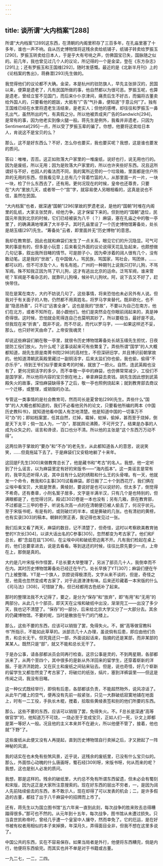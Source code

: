 ```yaml
---
---
---
```

title: 谈所谓“大内档案”[288]
---




所谓“大内档案”[289]这东西，在清朝的内阁里积存了三百多年，在孔庙里塞了十多年，谁也一声不响。自从历史博物馆将这残余卖给纸铺子，纸铺子转卖给罗振玉[290]，罗振玉转卖给日本人，于是乎大有号咷之声，仿佛国宝已失，国脉随之似的。前几年，我也曾见过几个人的议论，所记得的一个是金梁，登在《东方杂志》[291]上；还有罗振玉和王国维[292]，随时发感慨。最近的是《北新半月刊》上的《论档案的售出》，蒋彝潜[293]先生做的。

我觉得他们的议论都不大确。金梁，本是杭州的驻防旗人，早先主张排汉的，民国以来，便算是遗老了，凡有民国所做的事，他自然都以为很可恶。罗振玉呢，也算是遗老，曾经立誓不见国门，而后来仆仆京津间，痛责后生不好古，而偏将古董卖给外国人的，只要看他的题跋，大抵有“广告”气扑鼻，便知道“于意云何”了。独有王国维已经在水里将遗老生活结束，是老实人；但他的感喟，却往往和罗振玉一鼻孔出气，虽然所出的气，有真假之分。所以他被弄成夹广告的Sandwich[294]，是常有的事，因为他老实到像火腿一般。蒋先生是例外，我看并非遗老，只因为Sentimental[295]一点，所以受了罗振玉辈的骗了。你想，他要将这卖给日本人，肯说这不是宝贝的么？

那么，这不是好东西么？不好，怎么你也要买，我也要买呢？我想，这是谁也要发的质问。

答曰：唯唯，否否。这正如败落大户家里的一堆废纸，说好也行，说无用也行的。因为是废纸，所以无用；因为是败落大户家里的，所以也许夹些好东西。况且这所谓好与不好，也因人的看法而不同，我的寓所近旁的一个垃圾箱，里面都是住户所弃的无用的东西，但我看见早上总有几个背着竹篮的人，从那里面一片一片，一块一块，检了什么东西去了，还有用。更何况现在的时候，皇帝也还尊贵，只要在“大内”里放几天，或者带一个“宫”字，就容易使人另眼相看的，这真是说也不信，虽然在民国。

“大内档案”也者，据深通“国朝”[296]掌故的罗遗老说，是他的“国朝”时堆在内阁里的乱纸，大家主张焚弃，经他力争，这才保留下来的。但到他的“国朝”退位，民国元年我到北京的时候，它们已经被装为八千（？）麻袋，塞在孔庙之中的敬一亭里了，的确满满地埋满了大半亭子。其时孔庙里设了一个历史博物馆筹备处，处长是胡玉缙[297]先生。“筹备处”云者，即里面并无“历史博物”的意思。

我却在教育部，因此也就和麻袋们发生了一点关系，眼见它们的升沉隐显。可气可笑的事是有的，但多是小玩意；后来看见外面的议论说得天花乱坠起来，也颇想做几句记事，叙出我所目睹的情节。可是胆子小，因为牵涉着的阔人很有几个，没有敢动笔。这是我的“世故”，在中国做人，骂民族，骂国家，骂社会，骂团体，……都可以的，但不可涉及个人，有名有姓。广州的一种期刊上说我只打叭儿狗，不骂军阀。殊不知我正因为骂了叭儿狗，这才有逃出北京的运命。泛骂军阀，谁来管呢？军阀是不看杂志的，就靠叭儿狗嗅，候补叭儿狗吠。阿，说下去又不好了，赶快带住。

现在是寓在南方，大约不妨说几句了，这些事情，将来恐怕也未必另外有人说。但我对于有关面子的人物，仍然都不用真姓名，将罗马字来替代。既非欧化，也不是“隐恶扬善”，只不过“远害全身”。这也是我的“世故”，不要以为自己在南方，他们在北方，或者不知所在，就小觑他们。他们是突然会在你眼前阔起来的，真是神奇得很。这时候，恐怕就会死得连自己也莫明其妙了。所以要稳当，最好是不说。但我现在来“折衷”，既非不说，而不尽说，而代以罗马字，——如果这样还不妥，那么，也只好听天由命了。上帝安我魂灵！

却说这些麻袋们躺在敬一亭里，就很令历史博物馆筹备处长胡玉缙先生担忧，日夜提防工役们放火。为什么呢？这事谈起来可有些繁复了。弄些所谓“国学”的人大概都知道，胡先生原是南菁书院[298]的高材生，不但深研旧学，并且博识前朝掌故的。他知道清朝武英殿里藏过一副铜活字，后来太监们你也偷，我也偷，偷得“不亦乐乎”，待到王爷们似乎要来查考的时候，就放了一把火。自然，连武英殿也没有了，更何况铜活字的多少。而不幸敬一亭中的麻袋，也仿佛常常减少，工役们不是国学家，所以他将内容的宝贝倒在地上，单拿麻袋去卖钱。胡先生因此想到武英殿失火的故事，深怕麻袋缺得多了之后，敬一亭也照例烧起来；就到教育部去商议一个迁移，或整理，或销毁的办法。

专管这一类事情的是社会教育司，然而司长是夏曾佑[299]先生。弄些什么“国学”的人大概也都知道的，我们不必看他另外的论文，只要看他所编的两本《中国历史教科书》，就知道他看中国人有怎地清楚。他是知道中国的一切事万不可“办”的；即如档案罢，任其自然，烂掉，霉掉，蛀掉，偷掉，甚而至于烧掉，倒是天下太平；倘一加人为，一“办”，那就舆论沸腾，不可开交了。结果是办事的人成为众矢之的，谣言和谗谤，百口也分不清。所以他的主张是“这个东西万万动不得”。

这两位熟于掌故的“要办”和“不办”的老先生，从此都知道各人的意思，说说笑笑，……但竟拖延下去了。于是麻袋们又安稳地躺了十来年。

这回是F先生[300]来做教育总长了，他是藏书和“考古”的名人。我想，他一定听到了什么谣言，以为麻袋里定有好的宋版书——“海内孤本”。这一类谣言是常有的，我早先还听得人说，其中且有什么妃的绣鞋和什么王的头骨哩。有一天，他就发一个命令，教我和G主事[301]试看麻袋。即日搬了二十个到西花厅，我们俩在尘埃中看宝贝，大抵是贺表，黄绫封，要说好是也可以说好的，但太多了，倒觉得不希奇。还有奏章，小刑名案子居多，文字是半满半汉，只有几个是也特别的，但满眼都是了，也觉得讨厌。殿试[302]卷是一本也没有；另有几箱，原在教育部，不过都是二三甲的卷子，听说名次高一点的在清朝便已被人偷去了，何况乎状元。至于宋版书呢，有是有的，或则破烂的半本，或是撕破的几张。也有清初的黄榜，也有实录[303]的稿本。朝鲜的贺正表，我记得也发见过一张。

我们后来又看了两天，麻袋的数目，记不清楚了，但奇怪，这时以考察欧美教育驰誉的Y次长[304]，以讲大话出名的C参事[305]，忽然都变为考古家了。他们和F总长，都“念兹在兹”[306]，在尘埃中间和破纸旁边离不开。凡有我们检起在桌上的，他们总要拿进去，说是去看看。等到送还的时候，往往比原先要少一点，上帝在上，那倒是真的。

大约是几叶宋版书作怪罢，F总长要大举整理了，另派了部员几十人，我倒幸而不在内。其时历史博物馆筹备处已经迁在午门，处长早换了YT[307]；麻袋们便在午门上被整理。YT是一个旗人，京腔说得极漂亮，文字从来不谈的，但是，奇怪之至，他竟也忽然变成考古家了，对于此道津津有味。后来还珍藏着一本宋版的什么《司马法》[308]，可惜缺了角，但已经都用古色纸补了起来。

那时的整理法我不大记得了，要之，是分为“保存”和“放弃”，即“有用”和“无用”的两部分。从此几十个部员，即天天在尘埃和破纸中出没，渐渐完工——出没了多少天，我也记不清楚了。“保存”的一部分，后来给北京大学又分了一大部分去。其余的仍藏博物馆。不要的呢，当时是散放在午门的门楼上。

那么，这些不要的东西，应该可以销毁了罢，免得失火。不，据“高等做官教科书”所指示，不能如此草草的。派部员几十人办理，虽说倘有后患，即应由他们负责，和总长无干。但究竟还只一部，外面说起话来，指摘的还是某部，而非某部的某某人。既然只是“部”，就又不能和总长无干了。

于是办公事，请各部都派员会同再行检查。这宗公事是灵的，不到两星期，各部都派来了，从两个至四个，其中很多的是新从外洋回来的留学生，还穿着崭新的洋服。于是济济跄跄，又在灰土和废纸之间钻来钻去。但是，说也奇怪，好几个崭新的留学生又都忽然变了考古家了，将破烂的纸张，绢片，塞到洋裤袋里——但这是传闻之词，我没有目睹。

这一种仪式既经举行，即倘有后患，各部都该负责，不能超然物外，说风凉话了。从此午门楼上的空气，便再没有先前一般紧张，只见一大群破纸寂寞地铺在地面上，时有一二工役，手执长木棍，搅着，拾取些黄绫表签和别的他们所要的东西。

那么，这些不要的东西，应该可以销毁了罢，免得失火。不。F总长是深通“高等做官学”的，他知道万不可烧，一烧必至于变成宝贝，正如人们一死，讣文上即都是第一等好人一般。况且他的主义本来并不在避火，所以他便不管了，接着，他也就“下野”了。

这些废纸从此便又没有人再提起，直到历史博物馆自行卖掉之后，才又掀起了一阵神秘的风波。

我的话实在也未免有些煞风景，近乎说，这残余的废纸里，已没有什么宝贝似的。那么，外面惊心动魄的什么唐画呀，蜀石经[309]呀，宋版书呀，何从而来的呢？我想，这也是别人必发的质问。

我想，那是这样的。残余的破纸里，大约总不免有所谓东西留遗，但未必会有蜀刻和宋版，因为这正是大家所注意搜索的。现在好东西的层出不穷者，一，是因为阔人先前陆续偷去的东西，本不敢示人，现在却得了可以发表的机会；二，是许多假造的古董，都挂了出于八千麻袋中的招牌而上市了。

还有，蒋先生以为国立图书馆“五六年来一直到此刻，每次战争的胜来败去总得糟蹋得很多。”那可也不然的。从元年到十五年，每次战争，图书馆从未遭过损失。只当袁世凯称帝时，曾经几乎遭一个皇室中人攘夺，然而幸免了。它的厄运，是在好书被有权者用相似的本子来掉换，年深月久，弄得面目全非，但我不想在这里多说了。

中国公共的东西，实在不容易保存。如果当局者是外行，他便将东西糟完，倘是内行，他便将东西偷完。而其实也并不单是对于书籍或古董。

一九二七，一二，二四。
